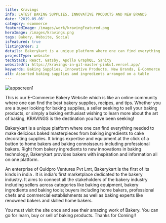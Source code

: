 ```yaml
---
title: Kravings
info: LATEST BAKING SUPPLIES, INNOVATIVE PRODUCTS AND NEW BRANDS
date: '2019-09-06'
category: ecommerce
featuredImage: /images/work/kravingFeatured.png
heroImage: /images/kravings.png
tags: Bakery, Website, Social
isFeatured: true
listingOrder: 2
details: Bakerykart is a unique platform where one can find everything needed to create delicious baked masterpieces from baking ingredients to cake decorating supplies . It brings expertise and equipment at the click of a button to home bakers and baking connoisseurs including professional bakers. Right from bakery ingredients to new innovations in baking technology, Bakerykart provides bakers with inspiration and information all on one platform.
projectType: website
techStack: React, Gatsby, Apollo GraphQL, Sanity
websiteUrl: https://kravings-in-git-master-pinku1.vercel.app/
keywords: Baking Supplies, Innovative Products, New Brands, E-Commerce, Zeiq
alt: Assorted baking supplies and ingredients arranged on a table
---
```


![appscreen1](../images/bakery-home.jpg)

This is our E-Commerce Bakery Website which is like an online community where one can find the best bakery supplies, recipes, and tips. Whether you are a buyer looking for baking supplies, a seller seeking to sell your baking products, or simply a baking enthusiast wishing to learn more about the art of baking, KRAVINGS is the destination you have been seeking!

Bakerykart is a unique platform where one can find everything needed to make delicious baked masterpieces from baking ingredients to cake decorating supplies. It brings expertise and equipment at the click of a button to home bakers and baking connoisseurs including professional bakers. Right from bakery ingredients to new innovations in baking technology, Bakerykart provides bakers with inspiration and information all on one platform.

An enterprise of Quidpro Ventures Pvt Lmt, Bakerykart is the first of its kinds in india . It is india's first marketplace dedicated to the bakery industry. It aims to connect all the stakeholders of the bakery industry including sellers across categories like baking equipment, bakery ingredients and baking tools; buyers including home bakers, professional chefs and commercial establishments as well as baking experts like renowned bakers and skilled home bakers.

You must visit the site once and see their amazing work of Bakery. You can go for learn, buy or sell of baking products.
Thanks for Coming!!
